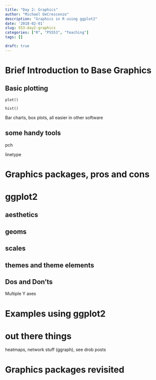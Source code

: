 ```yaml
---
title: "Day 2: Graphics"
author: "Michael DeCrescenzo"
description: "Graphics in R using ggplot2"
date: '2018-02-01'
slug: 553-day2-graphics
categories: ["R", "PS553", "Teaching"]
tags: []

draft: true
---
```



# Brief Introduction to Base Graphics


## Basic plotting

`plot()`

`hist()`

Bar charts, box plots, all easier in other software


## some handy tools

pch

linetype


# Graphics packages, pros and cons


# ggplot2


## aesthetics

## geoms

## scales

## themes and theme elements



## Dos and Don'ts

Multiple Y axes




# Examples using ggplot2



# out there things

heatmaps, network stuff (ggraph), see drob posts

# Graphics packages revisited



